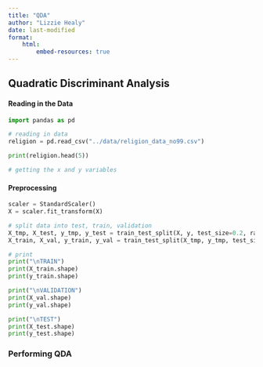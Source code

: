 ```yaml
---
title: "QDA"
author: "Lizzie Healy"
date: last-modified
format:
    html:
        embed-resources: true
---
```


## Quadratic Discriminant Analysis

#### Reading in the Data
```python
import pandas as pd

# reading in data
religion = pd.read_csv("../data/religion_data_no99.csv")

print(religion.head(5))

# getting the x and y variables

```

#### Preprocessing
```python
scaler = StandardScaler()
X = scaler.fit_transform(X)

# split data into test, train, validation
X_tmp, X_test, y_tmp, y_test = train_test_split(X, y, test_size=0.2, random_state=42)
X_train, X_val, y_train, y_val = train_test_split(X_tmp, y_tmp, test_size=0.2, random_state=42)

# print
print("\nTRAIN")
print(X_train.shape)
print(y_train.shape)

print("\nVALIDATION")
print(X_val.shape)
print(y_val.shape)

print("\nTEST")
print(X_test.shape)
print(y_test.shape)
```

### Performing QDA